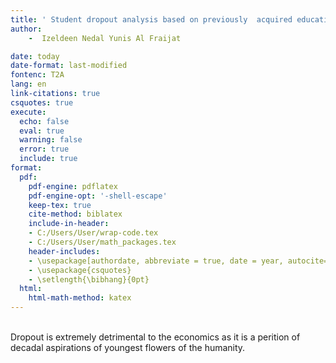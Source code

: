```yaml
---
title: ' Student dropout analysis based on previously  acquired educational achievements: A case of the University of Portalegre'
author: 
    -  Izeldeen Nedal Yunis Al Fraijat 

date: today
date-format: last-modified
fontenc: T2A
lang: en
link-citations: true
csquotes: true
execute:
  echo: false
  eval: true
  warning: false
  error: true
  include: true
format:
  pdf:
    pdf-engine: pdflatex
    pdf-engine-opt: '-shell-escape'
    keep-tex: true
    cite-method: biblatex
    include-in-header:
    - C:/Users/User/wrap-code.tex
    - C:/Users/User/math_packages.tex
    header-includes:
    - \usepackage[authordate, abbreviate = true, date = year, autocite=inline, backref = true]{biblatex-chicago}
    - \usepackage{csquotes}
    - \setlength{\bibhang}{0pt}
  html:
    html-math-method: katex
---
```


\
Dropout is extremely detrimental to the economics as it is a perition of decadal aspirations of youngest flowers of the humanity.